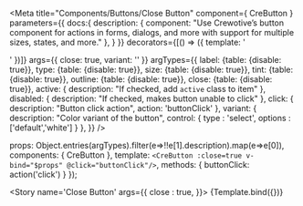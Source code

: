 
<Meta title="Components/Buttons/Close Button" component={ CreButton }
  parameters={{
    docs:{
      description: {
        component: "Use Crewotive’s  button component for actions in forms, dialogs, and more with support for multiple sizes, states, and more."
      },
    }
  }}
  decorators={[() => ({ template: '<div class="d-flex justify-content-center"><story/></div>' })]}
  args={{
    close: true,
    variant: ''
  }}
  argTypes={{
    label: {table: {disable: true}},
    type: {table: {disable: true}},
    size: {table: {disable: true}},
    tint: {table: {disable: true}},
    outline: {table: {disable: true}},
    close: {table: {disable: true}},
    active: {
      description: "If checked, add `active` class to item"
    },
    disabled: {
      description: "If checked, makes button unable to click"
    },
    click: {
      description: "Button click action",  action: 'buttonClick'
    },
    variant: {
      description: "Color variant of the button",
      control: { type : 'select', options : ['default','white'] }
    },
  }}
  />

  props: Object.entries(argTypes).filter(e=>!!e[1].description).map(e=>e[0]),
  components: { CreButton },
  template: `<CreButton :close=true v-bind="$props" @click="buttonClick"/>`,
  methods: {
    buttonClick: action('click')
  }
});

<div className="d-none">

  <Story
    name='Close Button' args={{
    close : true,
    }}>
    {Template.bind({})}
  </Story>

</div>

<Title/>
<SubTitle/>
<Description/>

<div className="row">
  <div className="col">
    <Primary/>
  </div>
  <div className="col">
    <ArgsTable story="Close Button" />
  </div>
</div>

### SASS
#### Variables
```SCSS
$btn-close-width:            1em;
$btn-close-height:           $btn-close-width;
$btn-close-padding-x:        .25em;
$btn-close-padding-y:        $btn-close-padding-x;
$btn-close-color:            $black;
$btn-close-bg:               url("data:image/svg+xml,<svg xmlns='http://www.w3.org/2000/svg' viewBox='0 0 16 16' fill='#{$btn-close-color}'><path d='M.293.293a1 1 0 011.414 0L8 6.586 14.293.293a1 1 0 111.414 1.414L9.414 8l6.293 6.293a1 1 0 01-1.414 1.414L8 9.414l-6.293 6.293a1 1 0 01-1.414-1.414L6.586 8 .293 1.707a1 1 0 010-1.414z'/></svg>");
$btn-close-focus-shadow:     $input-btn-focus-box-shadow;
$btn-close-opacity:          .5;
$btn-close-hover-opacity:    .75;
$btn-close-focus-opacity:    1;
$btn-close-disabled-opacity: .25;
$btn-close-white-filter:     invert(1) grayscale(100%) brightness(200%);
```


<Stories/>
